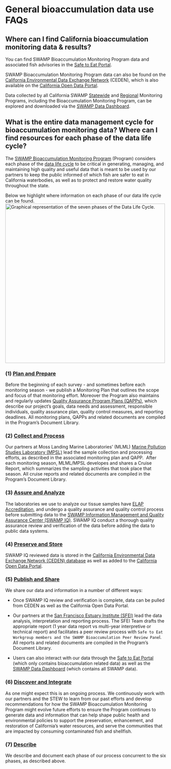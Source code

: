 # General bioaccumulation data use FAQs

## Where can I find California bioaccumulation monitoring data & results?

You can find SWAMP Bioaccumulation Monitoring Program data and associated fish advisories in the [Safe to Eat Portal](https://step.sfei.org/).

SWAMP Bioaccumulation Monitoring Program data can also be found on the [California Environmental Data Exchange Network](http://ceden.org/index.shtml) (CEDEN), which is also available on the [California Open Data Portal](https://data.ca.gov/dataset/surface-water-aquatic-organism-tissue-sample-results).

Data collected by all California SWAMP [Statewide](https://www.waterboards.ca.gov/water_issues/programs/swamp/monitoring/statewide_monitoring_programs.html) and [Regional](https://www.waterboards.ca.gov/water_issues/programs/swamp/monitoring/regional_monitoring_programs/) Monitoring Programs, including the Bioaccumulation Monitoring Program, can be explored and downloaded via the [SWAMP Data Dashboard](https://gispublic.waterboards.ca.gov/swamp-data/).

## What is the entire data management cycle for bioaccumulation monitoring data? Where can I find resources for each phase of the data life cycle?

The [SWAMP Bioaccumulation Monitoring Program](https://www.waterboards.ca.gov/water_issues/programs/swamp/bioaccumulation_monitoring.html) (Program) considers each phase of the [data life cycle](https://www.waterboards.ca.gov/resources/oima/cowi/data_management_handbook.html) to be critical in generating, managing, and maintaining high quality and useful data that is meant to be used by our partners to keep the public informed of which fish are safer to eat in California waterbodies, as well as to protect and restore water quality throughout the state.

Below we highlight where information on each phase of our data life cycle can be found.  ![Graphical representation of the seven phases of the Data Life Cycle.](/images/data-life-cycle.png){width="500"}

### (1) [Plan and Prepare](https://www.waterboards.ca.gov/resources/oima/cowi/data_management_handbook.html#plan_prepare)

Before the beginning of each survey - and sometimes before each monitoring season - we publish a Monitoring Plan that outlines the scope and focus of that monitoring effort. Moreover the Program also maintains and regularly updates [Quality Assurance Program Plans (QAPPs)](https://www.waterboards.ca.gov/water_issues/programs/quality_assurance/qapp.html), which describe our project's goals, data needs and assessment, responsible individuals, quality assurance plan, quality control measures, and reporting deadlines. All monitoring plans, QAPPs and related documents are compiled in the Program's Document Library.   

### (2) [Collect and Process](https://www.waterboards.ca.gov/resources/oima/cowi/data_management_handbook.html#collect_process)

Our partners at Moss Landing Marine Laboratories' (MLML) [Marine Pollution Studies Laboratory (MPSL)](https://mlml.sjsu.edu/mpsl-mlml/) lead the sample collection and processing efforts, as described in the associated monitoring plan and QAPP.  After each monitoring season, MLML/MPSL developes and shares a Cruise Report, which summarizes the sampling activities that took place that season. All cruise reports and related documents are compiled in the Program's Document Library. 

### (3) [Assure and Analyze](https://www.waterboards.ca.gov/resources/oima/cowi/data_management_handbook.html#assure_analyze)

The laboratories we use to analyze our tissue samples have [ELAP Accreditation](https://www.waterboards.ca.gov/drinking_water/certlic/labs/), and undergo a quality assurance and quality control process before submitting data to the [SWAMP Information Management and Quality Assurance Center (SWAMP IQ)](https://www.waterboards.ca.gov/water_issues/programs/swamp/swamp_iq/). SWAMP IQ conduct a thorough quality assurance review and verification of the data before adding the data to public data systems.  

### (4) [Preserve and Store](https://www.waterboards.ca.gov/resources/oima/cowi/data_management_handbook.html#preserve_store)

SWAMP IQ reviewed data is stored in the [California Environmental Data Exchange Network (CEDEN) database](http://ceden.org/) as well as added to the [California Open Data Portal](https://data.ca.gov/). 

### (5) [Publish and Share](https://www.waterboards.ca.gov/resources/oima/cowi/data_management_handbook.html#publish_share)

We share our data and information in a number of different ways:

-   Once SWAMP IQ review and verification is complete, data can be pulled from CEDEN as well as the California Open Data Portal. 

-   Our partners at the [San Francisco Estuary Institute (SFEI)](https://www.sfei.org/programs/cw) lead the data analysis, interpretation and reporting process. The SFEI Team drafts the appropriate report (1 year data report vs multi-year interpretive or technical report) and facilitates a peer review process with `Safe to Eat Workgroup members and the SWAMP Bioaccumulation Peer Review Pane`l. All reports and related documents are compiled in the Program's Document Library. 

-   Users can also interact with our data through the [Safe to Eat Portal](https://step.sfei.org/) (which only contains bioaccumulation related data) as well as the [SWAMP Data Dashboard](https://gispublic.waterboards.ca.gov/swamp-data/) (which contains all SWAMP data).  

### (6) [Discover and Integrate](https://www.waterboards.ca.gov/resources/oima/cowi/data_management_handbook.html#discover_integrate)

As one might expect this is an ongoing process. We continuously work with our partners and the STEW to learn from our past efforts and develop recommendations for how the SWAMP Bioaccumulation Monitoring Program might evolve future efforts to ensure the Program continues to generate data and information that can help shape public health and environmental policies to support the preservation, enhancement, and restoration of California's water resources, and serve the communities that are impacted by consuming contaminated fish and shellfish. 

### (7) [Describe](https://www.waterboards.ca.gov/resources/oima/cowi/data_management_handbook.html#describe)

We describe and document each phase of our process concurrent to the six phases, as described above.
